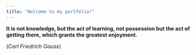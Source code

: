 ```yaml
---
title: "Welcome to my portfolio!"
---
```


**It is not knowledge, but the act of learning, not possession but the act of getting there, which grants the greatest enjoyment.**

(*Carl Friedrich Gauss*)



